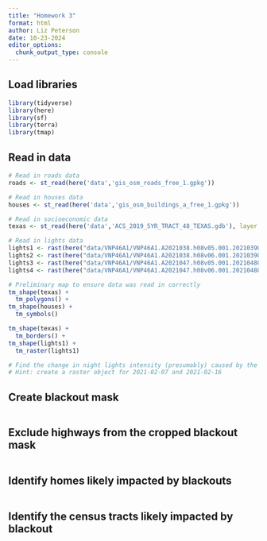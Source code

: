 ```yaml
---
title: "Homework 3"
format: html
author: Liz Peterson
date: 10-23-2024
editor_options: 
  chunk_output_type: console
---
```


## Load libraries
```r
library(tidyverse)
library(here)
library(sf)
library(terra)
library(tmap)
```

## Read in data
```r
# Read in roads data
roads <- st_read(here('data','gis_osm_roads_free_1.gpkg'))

# Read in houses data
houses <- st_read(here('data','gis_osm_buildings_a_free_1.gpkg'))

# Read in socioeconomic data
texas <- st_read(here('data','ACS_2019_5YR_TRACT_48_TEXAS.gdb'), layer = 'ACS_2019_5YR_TRACT_48_TEXAS')

# Read in lights data
lights1 <- rast(here("data/VNP46A1/VNP46A1.A2021038.h08v05.001.2021039064328.tif")) 
lights2 <- rast(here("data/VNP46A1/VNP46A1.A2021038.h08v06.001.2021039064329.tif"))
lights3 <- rast(here("data/VNP46A1/VNP46A1.A2021047.h08v05.001.2021048091106.tif"))
lights4 <- rast(here("data/VNP46A1/VNP46A1.A2021047.h08v06.001.2021048091105.tif"))
```

```r
# Preliminary map to ensure data was read in correctly
tm_shape(texas) +
  tm_polygons() +
tm_shape(houses) +
  tm_symbols()
```

```r
tm_shape(texas) +
  tm_borders() +
tm_shape(lights1) +
  tm_raster(lights1)
```


```r
# Find the change in night lights intensity (presumably) caused by the storm
# Hint: create a raster object for 2021-02-07 and 2021-02-16
```

 
## Create blackout mask
```r

```

## Exclude highways from the cropped blackout mask
```r

```

## Identify homes likely impacted by blackouts
```r

```

## Identify the census tracts likely impacted by blackout
```r

```


